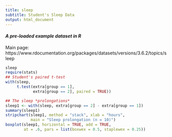 ```yaml
---
title: sleep
subtitle: Student's Sleep Data
output: html_document
---
```


#### *A pre-loaded example dataset in R*
Main page: https://www.rdocumentation.org/packages/datasets/versions/3.6.2/topics/sleep

```r
sleep
require(stats)
## Student's paired t-test
with(sleep,
     t.test(extra[group == 1],
            extra[group == 2], paired = TRUE))

## The sleep *prolongations*
sleep1 <- with(sleep, extra[group == 2] - extra[group == 1])
summary(sleep1)
stripchart(sleep1, method = "stack", xlab = "hours",
           main = "Sleep prolongation (n = 10)")
boxplot(sleep1, horizontal = TRUE, add = TRUE,
        at = .6, pars = list(boxwex = 0.5, staplewex = 0.25))
```

